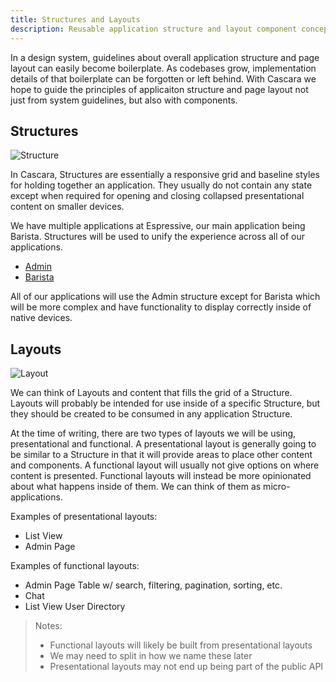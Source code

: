 ```yaml
---
title: Structures and Layouts
description: Reusable application structure and layout component concepts for consistency.
---
```


In a design system, guidelines about overall application structure and page layout can easily become boilerplate. As codebases grow, implementation details of that boilerplate can be forgotten or left behind. With Cascara we hope to guide the principles of applicaiton structure and page layout not just from system guidelines, but also with components.

## Structures

<img src='/structure.svg' alt='Structure' class='right' />

In Cascara, Structures are essentially a responsive grid and baseline styles for holding together an application. They usually do not contain any state except when required for opening and closing collapsed presentational content on smaller devices.

We have multiple applications at Espressive, our main application being Barista. Structures will be used to unify the experience across all of our applications.

- [Admin](/docs/structures/Admin)
- [Barista](/docs/structures/Barista)

All of our applications will use the Admin structure except for Barista which will be more complex and have functionality to display correctly inside of native devices.

## Layouts

<img src='/layout.svg' alt='Layout' class='right' />

We can think of Layouts and content that fills the grid of a Structure. Layouts will probably be intended for use inside of a specific Structure, but they should be created to be consumed in any application Structure.

At the time of writing, there are two types of layouts we will be using, presentational and functional. A presentational layout is generally going to be similar to a Structure in that it will provide areas to place other content and components. A functional layout will usually not give options on where content is presented. Functional layouts will instead be more opinionated about what happens inside of them. We can think of them as micro-applications.

Examples of presentational layouts:

- List View
- Admin Page

Examples of functional layouts:

- Admin Page Table w/ search, filtering, pagination, sorting, etc.
- Chat
- List View User Directory

> Notes:
>
> - Functional layouts will likely be built from presentational layouts
> - We may need to split in how we name these later
> - Presentational layouts may not end up being part of the public API
